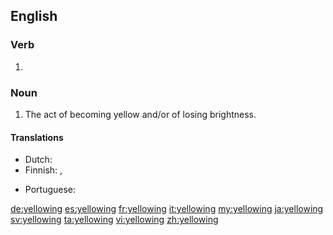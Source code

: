 ==English==

===Verb===
{{head|en|present participle}}

# {{present participle of|yellow|lang=en|nocat=1}}

===Noun===
{{en-noun}}

# The act of becoming yellow and/or of losing brightness.

====Translations====
{{trans-top|act of becoming yellow}}
* Dutch: {{t+|nl|vergeling|f}}
* Finnish: {{t+|fi|kellastuminen}}, {{t|fi|kellertyminen}}
{{trans-mid}}
* Portuguese: {{t|pt|amarelamento|m}}
{{trans-bottom}}

[[de:yellowing]]
[[es:yellowing]]
[[fr:yellowing]]
[[it:yellowing]]
[[my:yellowing]]
[[ja:yellowing]]
[[sv:yellowing]]
[[ta:yellowing]]
[[vi:yellowing]]
[[zh:yellowing]]